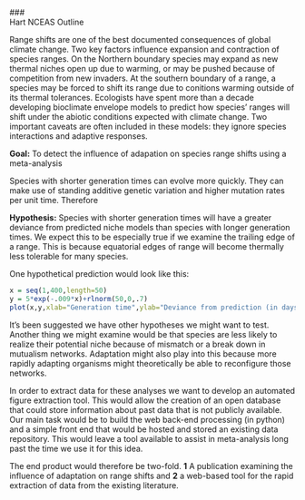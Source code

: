 ### <div align="center">Hart NCEAS Outline </div>

Range shifts are one of the best documented consequences of global climate change.  Two key factors influence expansion and contraction of species ranges. On the Northern boundary species may expand as new thermal niches open up due to warming, or may be pushed because of competition from new invaders. At the southern boundary of a range, a species may be forced to shift its range due to conitions warming outside of its thermal tolerances.  Ecologists have spent more than a decade developing bioclimate envelope models to predict how species' ranges will shift under the abiotic conditions expected with climate change.  Two important caveats are often included in these models:  they ignore species interactions and adaptive responses.  

**Goal:** To detect the influence of adapation on species range shifts using a meta-analysis

Species with shorter generation times can evolve more quickly.  They can make use of standing additive genetic variation and higher mutation rates per unit time. Therefore 

**Hypothesis:** Species with shorter generation times will have a greater deviance from predicted niche models than species with longer generation times.
We expect this to be especially true if we examine the trailing edge of a range.  This is because equatorial edges of range will become thermally less tolerable for many species.  

One hypothetical prediction would look like this:

```r
x = seq(1,400,length=50)
y = 5*exp(-.009*x)+rlnorm(50,0,.7)
plot(x,y,xlab="Generation time",ylab="Deviance from prediction (in days)")
```

It's been suggested we have other hypotheses we might want to test. Another thing we might examine would be that species are less likely to realize their potential niche because of mismatch or a break down in mutualism networks.  Adaptation might also play into this because more rapidly adapting organisms might theoretically be able to reconfigure those networks.

In order to extract data for these analyses we want to develop an automated figure extraction tool.  This would allow the creation of an open database that could store information about past data that is not publicly available.  Our main task would be to build the web back-end processing (in python) and a simple front end that would be hosted and stored an existing data repository.  This would leave a tool available to assist in meta-analysis long past the time we use it for this idea.

The end product would therefore be two-fold.  **1** A publication examining the influence of adaptation on range shifts and  **2** a web-based tool for the rapid extraction of data from the existing literature.

